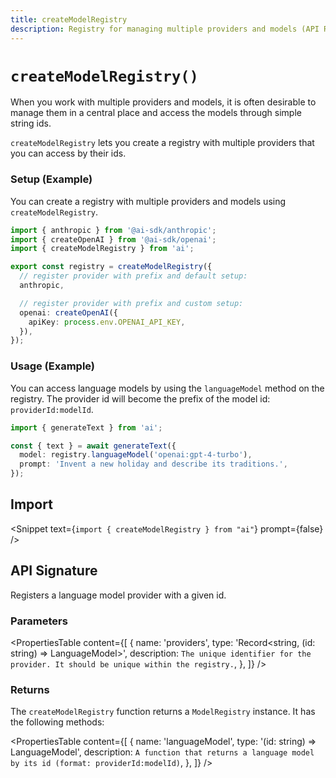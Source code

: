 ```yaml
---
title: createModelRegistry
description: Registry for managing multiple providers and models (API Reference)
---
```


# `createModelRegistry()`

When you work with multiple providers and models, it is often desirable to manage them
in a central place and access the models through simple string ids.

`createModelRegistry` lets you create a registry with multiple providers that you
can access by their ids.

### Setup (Example)

You can create a registry with multiple providers and models using `createModelRegistry`.

```ts
import { anthropic } from '@ai-sdk/anthropic';
import { createOpenAI } from '@ai-sdk/openai';
import { createModelRegistry } from 'ai';

export const registry = createModelRegistry({
  // register provider with prefix and default setup:
  anthropic,

  // register provider with prefix and custom setup:
  openai: createOpenAI({
    apiKey: process.env.OPENAI_API_KEY,
  }),
});
```

### Usage (Example)

You can access language models by using the `languageModel` method on the registry.
The provider id will become the prefix of the model id: `providerId:modelId`.

```ts highlight={"4"}
import { generateText } from 'ai';

const { text } = await generateText({
  model: registry.languageModel('openai:gpt-4-turbo'),
  prompt: 'Invent a new holiday and describe its traditions.',
});
```

## Import

<Snippet text={`import { createModelRegistry } from "ai"`} prompt={false} />

## API Signature

Registers a language model provider with a given id.

### Parameters

<PropertiesTable
  content={[
    {
      name: 'providers',
      type: 'Record<string, (id: string) => LanguageModel>',
      description: `The unique identifier for the provider. It should be unique within the registry.`,
    },
  ]}
/>

### Returns

The `createModelRegistry` function returns a `ModelRegistry` instance. It has the following methods:

<PropertiesTable
  content={[
    {
      name: 'languageModel',
      type: '(id: string) => LanguageModel',
      description: `A function that returns a language model by its id (format: providerId:modelId)`,
    },
  ]}
/>
